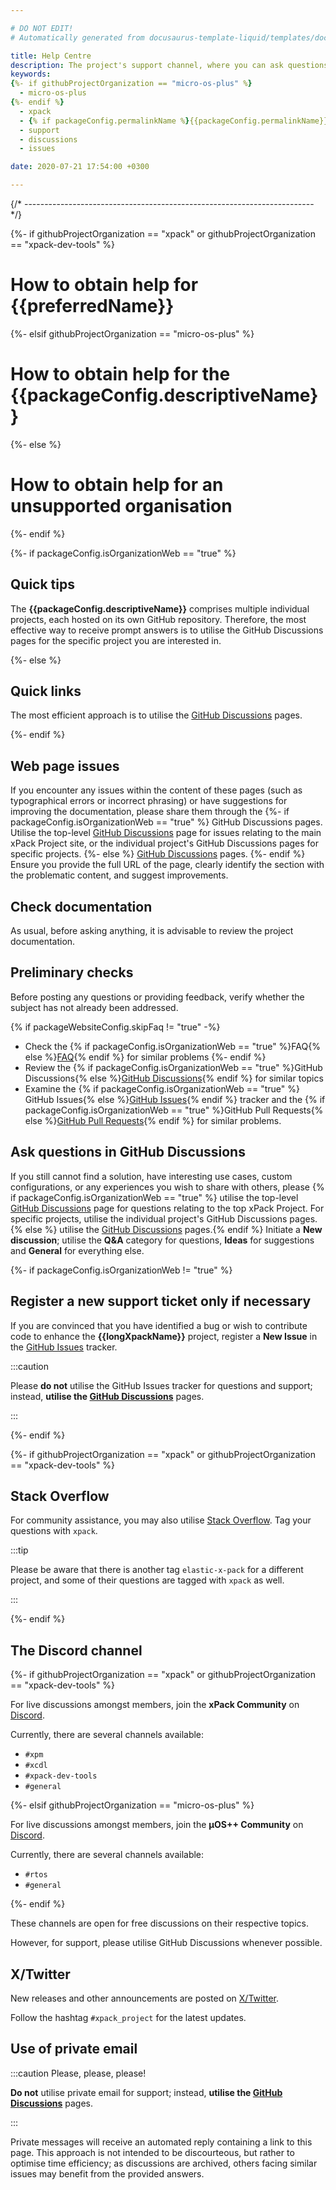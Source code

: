 ```yaml
---

# DO NOT EDIT!
# Automatically generated from docusaurus-template-liquid/templates/docusaurus.

title: Help Centre
description: The project's support channel, where you can ask questions, start discussions, and report issues.
keywords:
{%- if githubProjectOrganization == "micro-os-plus" %}
  - micro-os-plus
{%- endif %}
  - xpack
  - {% if packageConfig.permalinkName %}{{packageConfig.permalinkName}}{% else %}{{packageName}}{% endif %}
  - support
  - discussions
  - issues

date: 2020-07-21 17:54:00 +0300

---
```



{/* ------------------------------------------------------------------------ */}

{%- if githubProjectOrganization == "xpack" or githubProjectOrganization == "xpack-dev-tools" %}

# How to obtain help for {{preferredName}}

{%- elsif githubProjectOrganization == "micro-os-plus" %}

# How to obtain help for the {{packageConfig.descriptiveName}}

{%- else %}

# How to obtain help for an unsupported organisation

{%- endif %}

{%- if packageConfig.isOrganizationWeb == "true" %}

## Quick tips

The **{{packageConfig.descriptiveName}}** comprises multiple individual
projects, each hosted on its own GitHub repository. Therefore, the most
effective way to receive prompt answers is to utilise the
GitHub Discussions
pages for the specific project you are interested in.

{%- else %}

## Quick links

The most efficient approach is to utilise the
[GitHub Discussions](https://github.com/{{githubProjectOrganization}}/{{githubProjectName}}/discussions)
pages.

{%- endif %}

## Web page issues

If you encounter any issues within the content of these pages (such as typographical errors or
incorrect phrasing) or have suggestions for improving the documentation,
please share them through the
{%- if packageConfig.isOrganizationWeb == "true" %}
GitHub Discussions pages. Utilise the top-level
[GitHub Discussions](https://github.com/{{githubProjectOrganization}}/{{githubProjectName}}/discussions)
page for issues relating to the main xPack Project site, or the individual project's GitHub Discussions pages for specific projects.
{%- else %}
[GitHub Discussions](https://github.com/{{githubProjectOrganization}}/{{githubProjectName}}/discussions)
pages.
{%- endif %}
Ensure you provide the full URL of the page, clearly identify the
section with the problematic content, and suggest improvements.

## Check documentation

As usual, before asking anything, it is advisable to review the project
documentation.

<ProjectDocumentation/>

## Preliminary checks

Before posting any questions or providing feedback,
verify whether the subject has not already been addressed.

{% if packageWebsiteConfig.skipFaq != "true" -%}
- Check the {% if packageConfig.isOrganizationWeb == "true" %}FAQ{% else %}[FAQ](/docs/faq/){% endif %}
for similar problems
{%- endif %}
- Review the {% if packageConfig.isOrganizationWeb == "true" %}GitHub Discussions{% else %}[GitHub Discussions](https://github.com/{{githubProjectOrganization}}/{{githubProjectName}}/discussions){% endif %} for
similar topics
- Examine the {% if packageConfig.isOrganizationWeb == "true" %}
GitHub Issues{% else %}[GitHub Issues](https://github.com/{{githubProjectOrganization}}/{{githubProjectName}}/issues){% endif %}
tracker and the
{% if packageConfig.isOrganizationWeb == "true" %}GitHub Pull Requests{% else %}[GitHub Pull Requests](https://github.com/{{githubProjectOrganization}}/{{githubProjectName}}/pulls){% endif %}
for similar problems.

## Ask questions in GitHub Discussions

If you still cannot find a solution, have interesting use cases,
custom configurations, or any experiences you wish to share with
others, please {% if packageConfig.isOrganizationWeb == "true" %}
utilise the top-level
[GitHub Discussions](https://github.com/{{githubProjectOrganization}}/{{githubProjectName}}/discussions)
page for questions relating to the top xPack Project. For specific projects,
utilise the individual project's GitHub Discussions pages.{% else %}
utilise the [GitHub Discussions](https://github.com/{{githubProjectOrganization}}/{{githubProjectName}}/discussions)
pages.{% endif %}
Initiate a **New discussion**; utilise the **Q&A** category for questions,
**Ideas** for suggestions and **General** for everything else.

{%- if packageConfig.isOrganizationWeb != "true" %}

## Register a new support ticket only if necessary

If you are convinced that you have identified a bug
or wish to contribute code to enhance the
**{{longXpackName}}**
project, register a **New Issue** in the
[GitHub Issues](https://github.com/{{githubProjectOrganization}}/{{githubProjectName}}/issues)
tracker.

:::caution

Please **do not** utilise the GitHub Issues tracker
for questions and support; instead, **utilise the
[GitHub Discussions](https://github.com/{{githubProjectOrganization}}/{{githubProjectName}}/discussions)** pages.

:::

{%- endif %}

{%- if githubProjectOrganization == "xpack" or githubProjectOrganization == "xpack-dev-tools" %}

## Stack Overflow

For community assistance, you may also utilise
[Stack Overflow](https://stackoverflow.com/).
Tag your questions with `xpack`.

:::tip

Please be aware that there is another tag `elastic-x-pack` for a different
project, and some of their questions are tagged with `xpack` as well.

:::

{%- endif %}

## The Discord channel

{%- if githubProjectOrganization == "xpack" or githubProjectOrganization == "xpack-dev-tools" %}

For live discussions amongst members, join the **xPack Community** on
[Discord](https://discord.com/invite/kbzWaJerFG).

Currently, there are several channels available:

- `#xpm`
- `#xcdl`
- `#xpack-dev-tools`
- `#general`

{%- elsif githubProjectOrganization == "micro-os-plus" %}

For live discussions amongst members, join the **µOS++ Community** on
[Discord](https://discord.com/invite/Xu82xjZZ).

Currently, there are several channels available:

- `#rtos`
- `#general`

{%- endif %}

These channels are open for free discussions on their respective topics.

However, for support, please utilise GitHub Discussions whenever possible.

## X/Twitter

New releases and other announcements are posted on
[X/Twitter](https://twitter.com/xpack_project).

Follow the hashtag `#xpack_project` for the latest updates.

## Use of private email

:::caution Please, please, please!

**Do not** utilise
private email for support; instead, **utilise the
[GitHub Discussions](https://github.com/{{githubProjectOrganization}}/{{githubProjectName}}/discussions)** pages.

:::

Private messages will receive an automated reply containing a link
to this page. This approach is not intended to be discourteous, but
rather to optimise time efficiency; as discussions are archived,
others facing similar issues may benefit from the provided answers.
